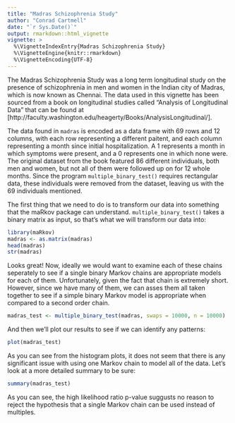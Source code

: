 ```yaml
---
title: "Madras Schizophrenia Study"
author: "Conrad Cartmell"
date: "`r Sys.Date()`"
output: rmarkdown::html_vignette
vignette: >
  %\VignetteIndexEntry{Madras Schizophrenia Study}
  %\VignetteEngine{knitr::rmarkdown}
  %\VignetteEncoding{UTF-8}
---
```

The Madras Schizophrenia Study was a long term longitudinal study on the presence of schizophrenia in men and women in the Indian city of Madras, which is now known as Chennai. The data used in this vignette has been sourced from a book on longitudinal studies called "Analysis of Longitudinal Data" that can be found at [http://faculty.washington.edu/heagerty/Books/AnalysisLongitudinal/].

The data found in `madras` is encoded as a data frame with 69 rows and 12 columns, with each row representing a different paitent, and each column representing a month since initial hospitalization. A 1 represents a month in which symptoms were present, and a 0 represents one in which none were. The original dataset from the book featured 86 different individuals, both men and women, but not all of them were followed up on for 12 whole months. Since the program `multiple_binary_test()` requires rectangular data, these individuals were removed from the dataset, leaving us with the 69 individuals mentioned.

The first thing that we need to do is to transform our data into something that the maRkov package can understand. `multiple_binary_test()` takes a binary matrix as input, so that's what we will transform our data into:

```r
library(maRkov)
madras <- as.matrix(madras)
head(madras)
str(madras)
```

Looks great! Now, ideally we would want to examine each of these chains seperately to see if a single binary Markov chains are appropriate models for each of them. Unfortunately, given the fact that chain is extremely short. However, since we have many of them, we can asses them all taken together to see if a simple binary Markov model is appropriate when compared to a second order chain.

```r
madras_test <- multiple_binary_test(madras, swaps = 10000, n = 10000)
```

And then we'll plot our results to see if we can identify any patterns:

```r
plot(madras_test)
```

As you can see from the histogram plots, it does not seem that there is any significant issue with using one Markov chain to model all of the data. Let's look at a more detailed summary to be sure:

```r
summary(madras_test)
```

As you can see, the high likelihood ratio p-value suggusts no reason to reject the hypothesis that a single Markov chain can be used instead of multiples.
